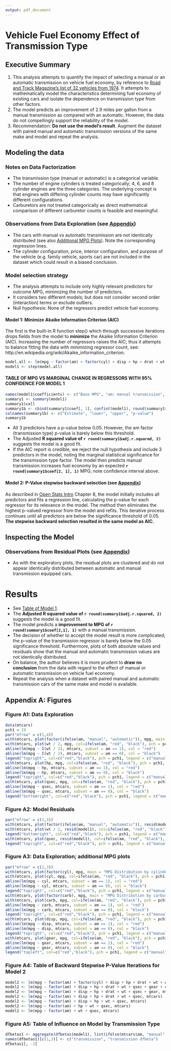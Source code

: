 ```yaml
---
output: pdf_document
---
```

# Vehicle Fuel Economy Effect of Transmission Type
## Executive Summary
1. This analysis attempts to quantify the impact of selecting a manual or an automatic transmission on vehicle fuel economy, by reference to [Road and Track Magazine's list of 32 vehicles from 1974](http://stat.ethz.ch/R-manual/R-devel/library/datasets/html/mtcars.html). It attempts to mathematically model the characteristics determining fuel economy of existing cars and isolate the dependence on transmission type from other factors.  
1. The model predicts an improvement of 2.9 miles per gallon from a manual transmission as compared with an automatic. However, the data do not compellingly support the reliability of the model.
1. Recommendation: __Do not use the model's result__. Augment the dataset with paired manual and automatic transmission versions of the same make and model and repeat the analysis.

## Modeling the data
### Notes on Data Factorization
* The transmission type (manual or automatic) is a categorical variable.
* The number of engine cylinders is treated categorically; 4, 6, and 8 cylinder engines are the three categories. The underlying concept is that engines with differing cylinder counts may have significantly different configurations. 
* Carburetors are not treated categorically as direct mathematical comparison of different carburetor counts is feasible and meaningful.

### Observations from Data Exploration (see [Appendix](#exploration))
* The cars with manual vs automatic transmission are not identically distributed (see also [Additional MPG Plots](#additionalMpgPlots)). Note the corresponding regression lines.
* The cylinder configuration, price, interior configuration, and purpose of the vehicle (e.g. family vehicle, sports car) are not included in the dataset which could result in a biased conclusion.

### Model selection strategy
* The analysis attempts to include only highly relevant predictors for outcome MPG, minimizing the number of predictors.
* It considers two different models; but does not consider second order (interaction) terms or exclude outliers.
* Null hypothesis: None of the regressors predict vehicle fuel economy.

#### <a name = "model1" /> Model 1: Minimize Akaike Information Criterion (AIC)
The first is the built-in R function step() which through successive iterations drops fields from the model to __minimize__ the Akaike Information Criterion (AIC). Increasing the number of regressors raises the AIC; thus it attempts to balance fitting the data with minimizing regressor count, see: http://en.wikipedia.org/wiki/Akaike_information_criterion.
```r
model.all <- lm(mpg ~ factor(am) + factor(cyl) + disp + hp + drat + wt + qsec + gear + carb, mtcars)
model1 <- step(model.all)
```

#### <a name="summary" />TABLE OF MPG VS MARGINAL CHANGE IN REGRESSORS WITH 95% CONFIDENCE FOR MODEL 1
```r
names(model1$coefficients) <- c("Base MPG", "am: manual transmission", "wt: per 1000 pounds weight", "qsec: per second of 1/4 mile time")
summary1 <- summary(model1)
summary1$call
summary1b <- cbind(summary1$coef[, 1], confint(model1), round(summary1$coef[, 4], 3) )
colnames(summary1b) <- c("Estimate", "lower", "upper", "p-value")
summary1b
```
* All 3 predictors have a p-value below 0.05. However, the am factor (transmission type) p-value is barely below this threshold.
* The Adjusted __R squared value of `r round(summary1$adj.r.squared, 2)`__ suggests the model is a good fit.
* If the AIC report is credible, we reject the null hypothesis and include 3 predictors in the model, noting the marginal statistical significance for the transmission type factor. The model then predicts manual transmission increases fuel economy by an expected __`r round(summary1$coef[2, 1], 1)`__ MPG; note confidence interval above.

#### Model 2: P-Value stepwise backward selection (see [Appendix](#model2iterations))
As described in [Open Stats Intro](http://www.openintro.org/stat) Chapter 8, the model initially includes all predictors and fits a regression line, calculating the p-value for each regressor for its relevance in the model. The method then eliminates the highest p-valued regressor from the model and refits. This iterative process continues until all predictors are below the significance threshold of 0.05.  
__The stepwise backward selection resulted in the same model as AIC.__

## Inspecting the Model

### Observations from Residual Plots (see [Appendix](#residuals))
* As with the exploratory plots, the residual plots are clustered and do not appear identically distributed between automatic and manual transmission equipped cars.  

# <a name = "results" />Results

* See [Table of Model 1](#summary).
* The __Adjusted R squared value of `r round(summary1$adj.r.squared, 2)`__ suggests the model is a good fit.
* The model predicts a __improvement to MPG of `r round(summary1$coef[2,1], 1)`__ with a manual transmission.
* The decision of whether to accept the model result is more complicated; the p-value of the transmission regressor is barely below the 0.05 significance threshold. Furthermore, plots of both absolute values and residuals show that the manual and automatic transmission values are not identically distributed.
* On balance, the author believes it is more prudent to __draw no conclusion__ from the data with regard to the effect of manual or automatic transmission on vehicle fuel economy.
* Repeat the analysis when a dataset with paired manual and automatic transmission cars of the same make and model is available.

## Appendix A: Figures

### <a name="exploration" />Figure A1: Data Exploration
```r
data(mtcars)
pch1 = 19
par("mfrow" = c(1,4))
with(mtcars, plot(factor(ifelse(am, "manual", "automatic")), mpg, main = "MPG Distribution by Weight", ylab = "mpg"))
with(mtcars, plot(wt / 2, mpg, col=ifelse(am, "red", "black"), pch = pch1, main = "MPG values by vehicle weight", xlab = "weight in U.S. short tons"))
abline(lm(mpg ~ I(wt / 2), mtcars, subset = am == 1), col = "red")
abline(lm(mpg ~ I(wt / 2), mtcars, subset = am == 0), col = "black")
legend("topright", col=c("red","black"), pch = pch1, legend = c("manual", "automatic"), title = "transmission")
with(mtcars, plot(hp, mpg, col=ifelse(am, "red", "black"), pch = pch1, main = "MPG by horsepower", xlab = "power output in horsepower"))
abline(lm(mpg ~ hp, mtcars, subset = am == 1), col = "red")
abline(lm(mpg ~ hp, mtcars, subset = am == 0), col = "black")
legend("topright", col=c("red","black"), pch = pch1, legend = c("manual", "automatic"), title = "transmission")
with(mtcars, plot(qsec, mpg, col=ifelse(am, "red", "black"), pch = pch1, main = "MPG by quarter second mile", xlab = "quarter mile time (seconds)"))
abline(lm(mpg ~ qsec, mtcars, subset = am == 1), col = "red")
abline(lm(mpg ~ qsec, mtcars, subset = am == 0), col = "black")
legend("bottomright", col=c("red","black"), pch = pch1, legend = c("manual", "automatic"), title = "transmission")

```

### <a name="residuals" />Figure A2: Model Residuals
```r
par("mfrow" = c(1,3))
with(mtcars, plot(factor(ifelse(am, "manual", "automatic")), resid(model1), main = "MPG vs transmission residuals"))
with(mtcars, plot(wt / 2, resid(model1), col=ifelse(am, "red", "black"), pch = pch1, main = "MPG vs weight residuals", xlab = "weight in U.S. short tons"))
legend("bottomright", col=c("red","black"), pch = pch1, legend = c("manual", "automatic"), title = "transmission")
with(mtcars, plot(qsec, resid(model1), col=ifelse(am, "red", "black"), pch = pch1, main = "MPG vs quarter second mile residuals", xlab = "quarter second mile time (seconds)"))
legend("topright", col=c("red","black"), pch = pch1, legend = c("manual", "automatic"), title = "transmission")
```

### <a name = "additionalMpgPlots" />Figure A3: Data Exploration; additional MPG plots
```r
par("mfrow" = c(2,3))
with(mtcars, plot(factor(cyl), mpg, main = "MPG Distribution by cylinders", xlab = "engine cylinders"))
with(mtcars, plot(cyl, mpg, col=ifelse(am, "red", "black"), pch = pch1, main = "MPG by cylinders", xlab = "number of cylinders"))
abline(lm(mpg ~ cyl, mtcars, subset = am == 1), col = "red")
abline(lm(mpg ~ cyl, mtcars, subset = am == 0), col = "black")
legend("topright", col=c("red","black"), pch = pch1, legend = c("manual", "automatic"), title = "transmission")
with(mtcars, plot(factor(carb), mpg, main = "MPG Distribution by carburetors", xlab = "number of carburetors"))
with(mtcars, plot(carb, mpg, col=ifelse(am, "red", "black"), pch = pch1, main = "MPG by carburetors", xlab = "number of carburetors"))
abline(lm(mpg ~ carb, mtcars, subset = am == 1), col = "red")
abline(lm(mpg ~ carb, mtcars, subset = am == 0), col = "black")
legend("topright", col=c("red","black"), pch = pch1, legend = c("manual", "automatic"), title = "transmission")
with(mtcars, plot(disp, mpg, col=ifelse(am, "red", "black"), pch = pch1, main = "MPG by displacement", xlab = "displacement (cubic inches)"))
abline(lm(mpg ~ disp, mtcars, subset = am == 1), col = "red")
abline(lm(mpg ~ disp, mtcars, subset = am == 0), col = "black")
legend("topright", col=c("red","black"), pch = pch1, legend = c("manual", "automatic"), title = "transmission")
with(mtcars, plot(gear, mpg, col=ifelse(am, "red", "black"), pch = pch1, main = "MPG by forward gears", xlab = "forward gears"))
abline(lm(mpg ~ gear, mtcars, subset = am == 1), col = "red")
abline(lm(mpg ~ gear, mtcars, subset = am == 0), col = "black")
legend("topleft", col=c("red","black"), pch = pch1, legend = c("manual", "automatic"), title = "transmission")

```

### <a name = "model2iterations" />Figure A4: Table of Backward Stepwise P-Value Iterations for Model 2
```r
model2 <- lm(mpg ~ factor(am) + factor(cyl) + disp + hp + drat + wt + qsec + gear + carb, mtcars)
model2 <- lm(mpg ~ factor(am) + disp + hp + drat + wt + qsec + gear + carb, mtcars)
model2 <- lm(mpg ~ factor(am) + disp + hp + drat + wt + qsec + gear, mtcars)
model2 <- lm(mpg ~ factor(am) + disp + hp + drat + wt + qsec, mtcars)
model2 <- lm(mpg ~ factor(am) + disp + hp + wt + qsec, mtcars)
model2 <- lm(mpg ~ factor(am) + hp + wt + qsec, mtcars)
model2 <- lm(mpg ~ factor(am) + wt + qsec, mtcars)
```

### Figure A5: Table of Influence on Model by Transmission Type
```r
dfbetas1 <- aggregate(dfbetas(model1), list(ifelse(mtcars$am, "manual", "automatic")), mean)
names(dfbetas1)[c(1,3)] <- c("transmission", "transmission dfbeta")
dfbetas1[, -2]
```
